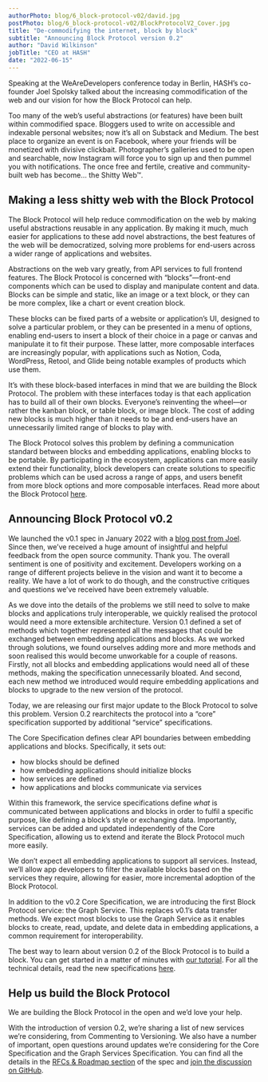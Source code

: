 ```yaml
---
authorPhoto: blog/6_block-protocol-v02/david.jpg
postPhoto: blog/6_block-protocol-v02/BlockProtocolV2_Cover.jpg
title: "De-commodifying the internet, block by block"
subtitle: "Announcing Block Protocol version 0.2"
author: "David Wilkinson"
jobTitle: "CEO at HASH"
date: "2022-06-15"
---
```


Speaking at the WeAreDevelopers conference today in Berlin, HASH’s co-founder Joel Spolsky talked about the increasing commodification of the web and our vision for how the Block Protocol can help.

Too many of the web’s useful abstractions (or features) have been built within commodified space. Bloggers used to write on accessible and indexable personal websites; now it’s all on Substack and Medium. The best place to organize an event is on Facebook, where your friends will be monetized with divisive clickbait. Photographer’s galleries used to be open and searchable, now Instagram will force you to sign up and then pummel you with notifications. The once free and fertile, creative and community-built web has become… the Shitty Web™.

## Making a less shitty web with the Block Protocol

The Block Protocol will help reduce commodification on the web by making useful abstractions reusable in any application. By making it much, much easier for applications to these add novel abstractions, the best features of the web will be democratized, solving more problems for end-users across a wider range of applications and websites.

Abstractions on the web vary greatly, from API services to full frontend features. The Block Protocol is concerned with “blocks”—front-end components which can be used to display and manipulate content and data. Blocks can be simple and static, like an image or a text block, or they can be more complex, like a chart or event creation block.

These blocks can be fixed parts of a website or application’s UI, designed to solve a particular problem, or they can be presented in a menu of options, enabling end-users to insert a block of their choice in a page or canvas and manipulate it to fit their purpose. These latter, more composable interfaces are increasingly popular, with applications such as Notion, Coda, WordPress, Retool, and Glide being notable examples of products which use them.

It’s with these block-based interfaces in mind that we are building the Block Protocol. The problem with these interfaces today is that each application has to build all of their own blocks. Everyone’s reinventing the wheel—or rather the kanban block, or table block, or image block. The cost of adding new blocks is much higher than it needs to be and end-users have an unnecessarily limited range of blocks to play with.

The Block Protocol solves this problem by defining a communication standard between blocks and embedding applications, enabling blocks to be portable. By participating in the ecosystem, applications can more easily extend their functionality, block developers can create solutions to specific problems which can be used across a range of apps, and users benefit from more block options and more composable interfaces. Read more about the Block Protocol [here](https://blockprotocol.org).

## Announcing Block Protocol v0.2

We launched the v0.1 spec in January 2022 with a [blog post from Joel](https://www.joelonsoftware.com/2022/01/27/making-the-web-better-with-blocks/). Since then, we’ve received a huge amount of insightful and helpful feedback from the open source community. Thank you. The overall sentiment is one of positivity and excitement. Developers working on a range of different projects believe in the vision and want it to become a reality. We have a lot of work to do though, and the constructive critiques and questions we’ve received have been extremely valuable.

As we dove into the details of the problems we still need to solve to make blocks and applications truly interoperable, we quickly realised the protocol would need a more extensible architecture. Version 0.1 defined a set of methods which together represented all the messages that could be exchanged between embedding applications and blocks. As we worked through solutions, we found ourselves adding more and more methods and soon realised this would become unworkable for a couple of reasons. Firstly, not all blocks and embedding applications would need all of these methods, making the specification unnecessarily bloated. And second, each new method we introduced would require embedding applications and blocks to upgrade to the new version of the protocol.

Today, we are releasing our first major update to the Block Protocol to solve this problem. Version 0.2 rearchitects the protocol into a “core” specification supported by additional “service” specifications.

The Core Specification defines clear API boundaries between embedding applications and blocks. Specifically, it sets out:

- how blocks should be defined
- how embedding applications should initialize blocks
- how services are defined
- how applications and blocks communicate via services

Within this framework, the service specifications define _what_ is communicated between applications and blocks in order to fulfil a specific purpose, like defining a block’s style or exchanging data. Importantly, services can be added and updated independently of the Core Specification, allowing us to extend and iterate the Block Protocol much more easily.

We don’t expect all embedding applications to support all services. Instead, we’ll allow app developers to filter the available blocks based on the services they require, allowing for easier, more incremental adoption of the Block Protocol.

In addition to the v0.2 Core Specification, we are introducing the first Block Protocol service: the Graph Service. This replaces v0.1’s data transfer methods. We expect most blocks to use the Graph Service as it enables blocks to create, read, update, and delete data in embedding applications, a common requirement for interoperability.

The best way to learn about version 0.2 of the Block Protocol is to build a block. You can get started in a matter of minutes with [our tutorial](https://blockprotocol.org/docs/developing-blocks). For all the technical details, read the new specifications [here](https://blockprotocol.org/spec).

## Help us build the Block Protocol

We are building the Block Protocol in the open and we’d love your help.

With the introduction of version 0.2, we’re sharing a list of new services we’re considering, from Commenting to Versioning. We also have a number of important, open questions around updates we’re considering for the Core Specification and the Graph Services Specification. You can find all the details in the [RFCs & Roadmap section](https://blockprotocol.org/spec/rfcs_and_roadmap) of the spec and [join the discussion on GitHub](https://github.com/blockprotocol/blockprotocol/discussions).
